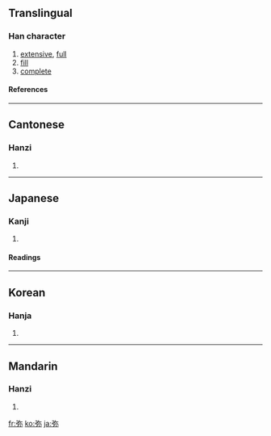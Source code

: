 {{see|彌}}

==Translingual==
===Han character===
{{Han char|rn=57|rad=弓|as=05|sn=8|four=|canj=弓弓火 (NNF)}}
# [[extensive]], [[full]]
# [[fill]]
# [[complete]]
====References====
{{Han ref|kx=0357.300|dkj=09753|dj=0674.120|hdz=20993.060|uh=5F25|ud=24357}}
----
==Cantonese==
===Hanzi===
{{yue-hanzi|jyut=|y=mei4, nei4}}
# {{defn|Cantonese}}
----
==Japanese==
===Kanji===
{{ja-kanji|grade=|rs=弓05}}
# {{defn|Japanese}} 
====Readings====
{{ja-readings|on=[[み]] (mi)|kun=[[ひさしい]] (hisashii), [[とおい]] (tooi), [[や]] (ya)}}
----
==Korean==
===Hanja===
{{ko-hanja|hangeul=미|eumhun=|rv=mi|mr=mi|y=mi}}
# {{defn|Korean}}
----
==Mandarin==
===Hanzi===
{{cmn-hanzi|tra=彌|pin=[[mí]] ([[mi2]])|wg=mi<sup>2</sup>}} 
# {{defn|Mandarin}}

[[fr:弥]]
[[ko:弥]]
[[ja:弥]]